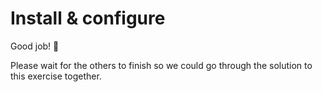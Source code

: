 # Install & configure

Good job! 👏

Please wait for the others to finish so we could go through the solution to this exercise together.
